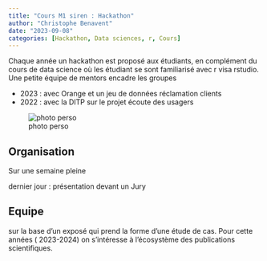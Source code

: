 ```yaml
---
title: "Cours M1 siren : Hackathon"
author: "Christophe Benavent"
date: "2023-09-08"
categories: [Hackathon, Data sciences, r, Cours]
---
```


Chaque année un hackathon est proposé aux étudiants, en complément du cours de data science où les étudiant se sont familiarisé avec r visa rstudio. Une petite équipe de mentors encadre les groupes


* 2023 : avec Orange et un jeu de données réclamation clients
* 2022 : avec la DITP sur le projet écoute des usagers

![photo perso](orangehack2023.jpg)

## Organisation

Sur une semaine pleine

dernier jour : présentation devant un Jury


## Equipe

sur la base d'un exposé qui prend la forme d'une étude de cas. Pour cette années ( 2023-2024) on s'intéresse à l'écosystème des publications scientifiques.
